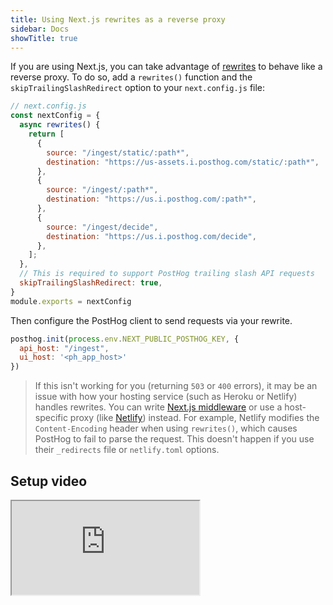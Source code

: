 ```yaml
---
title: Using Next.js rewrites as a reverse proxy
sidebar: Docs
showTitle: true
---
```



<ProxyWarning />

<RegionWarning />

If you are using Next.js, you can take advantage of [rewrites](https://nextjs.org/docs/api-reference/next.config.js/rewrites) to behave like a reverse proxy. To do so, add a `rewrites()` function and the `skipTrailingSlashRedirect` option to your `next.config.js` file: 

```js
// next.config.js
const nextConfig = {
  async rewrites() {
    return [
      {
        source: "/ingest/static/:path*",
        destination: "https://us-assets.i.posthog.com/static/:path*",
      },
      {
        source: "/ingest/:path*",
        destination: "https://us.i.posthog.com/:path*",
      },
      {
        source: "/ingest/decide",
        destination: "https://us.i.posthog.com/decide",
      },
    ];
  },
  // This is required to support PostHog trailing slash API requests
  skipTrailingSlashRedirect: true, 
}
module.exports = nextConfig
```

Then configure the PostHog client to send requests via your rewrite.

```js
posthog.init(process.env.NEXT_PUBLIC_POSTHOG_KEY, {
  api_host: "/ingest",
  ui_host: '<ph_app_host>'
})
```

> If this isn't working for you (returning `503` or `400` errors), it may be an issue with how your hosting service (such as Heroku or Netlify) handles rewrites. You can write [Next.js middleware](/docs/advanced/proxy/nextjs-middleware) or use a host-specific proxy (like [Netlify](/docs/advanced/proxy/netlify)) instead.
> For example, Netlify modifies the `Content-Encoding` header when using `rewrites()`, which causes PostHog to fail to parse the request. This doesn't happen if you use their `_redirects` file or `netlify.toml` options.

## Setup video

<iframe
  src="https://www.youtube-nocookie.com/embed/MD-jI2moPV0"
  className="rounded shadow-xl"
/>